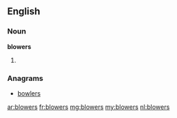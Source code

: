 ==English==

===Noun===
'''blowers'''

# {{plural of|blower}}

===Anagrams===
* [[bowlers#English|bowlers]]

[[ar:blowers]]
[[fr:blowers]]
[[mg:blowers]]
[[my:blowers]]
[[nl:blowers]]